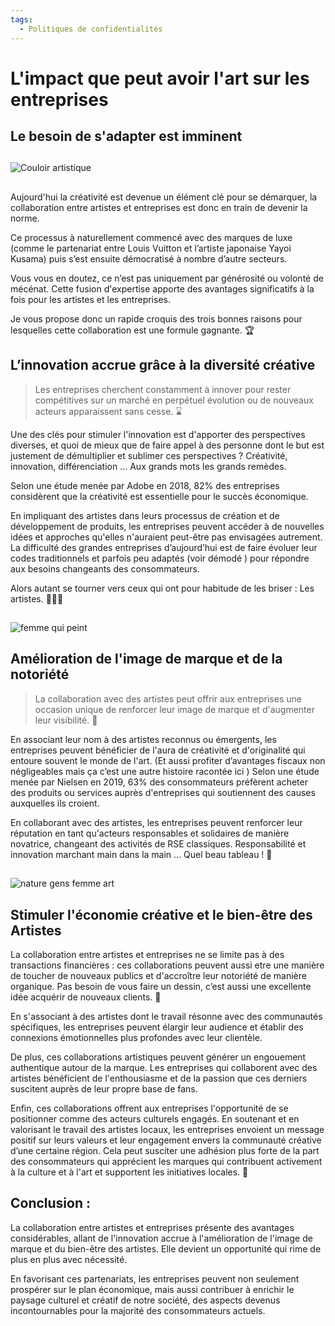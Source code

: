 ```yaml
---
tags:
  - Politiques de confidentialités
---
```


# L'impact que peut avoir l'art sur les entreprises

## Le besoin de s'adapter est imminent

##

![Couloir artistique](https://images.unsplash.com/photo-1511352015382-902404d75843?q=80&w=2071&auto=format&fit=crop&ixlib=rb-4.0.3&ixid=M3wxMjA3fDB8MHxwaG90by1wYWdlfHx8fGVufDB8fHx8fA%3D%3D)

##

Aujourd'hui la créativité est devenue un élément clé pour se démarquer, la collaboration entre artistes et entreprises est donc en train de devenir la norme.

Ce processus à naturellement commencé avec des marques de luxe (comme le partenariat entre Louis Vuitton et l’artiste japonaise Yayoi Kusama) puis s’est ensuite démocratisé à nombre d’autre secteurs.

Vous vous en doutez, ce n’est pas uniquement par générosité ou volonté de mécénat. Cette fusion d'expertise apporte des avantages significatifs à la fois pour les artistes et les entreprises.

Je vous propose donc un rapide croquis des trois bonnes raisons pour lesquelles cette collaboration est une formule gagnante. 🏆

## L’innovation accrue grâce à la diversité créative

> Les entreprises cherchent constamment à innover pour rester compétitives sur un marché en perpétuel évolution ou de nouveaux acteurs apparaissent sans cesse. ⌛

Une des clés pour stimuler l'innovation est d'apporter des perspectives diverses, et quoi de mieux que de faire appel à des personne dont le but est justement de démultiplier et sublimer ces perspectives ? Créativité, innovation, différenciation … Aux grands mots les grands remèdes.

Selon une étude menée par Adobe en 2018, 82% des entreprises considèrent que la créativité est essentielle pour le succès économique.

En impliquant des artistes dans leurs processus de création et de développement de produits, les entreprises peuvent accéder à de nouvelles idées et approches qu'elles n'auraient peut-être pas envisagées autrement. La difficulté des grandes entreprises d’aujourd’hui est de faire évoluer leur codes traditionnels et parfois peu adaptés (voir démodé ) pour répondre aux besoins changeants des consommateurs.

Alors autant se tourner vers ceux qui ont pour habitude de les briser : Les artistes. 🧑🏻‍🎨

##

![femme qui peint](https://images.pexels.com/photos/1340502/pexels-photo-1340502.jpeg?auto=compress&cs=tinysrgb&w=1260&h=750&dpr=1)

## Amélioration de l'image de marque et de la notoriété

> La collaboration avec des artistes peut offrir aux entreprises une occasion unique de renforcer leur image de marque et d'augmenter leur visibilité. 📣

En associant leur nom à des artistes reconnus ou émergents, les entreprises peuvent bénéficier de l'aura de créativité et d'originalité qui entoure souvent le monde de l'art. (Et aussi profiter d’avantages fiscaux non négligeables mais ça c’est une autre histoire racontée ici )
Selon une étude menée par Nielsen en 2019, 63% des consommateurs préfèrent acheter des produits ou services auprès d'entreprises qui soutiennent des causes auxquelles ils croient.

En collaborant avec des artistes, les entreprises peuvent renforcer leur réputation en tant qu'acteurs responsables et solidaires de manière novatrice, changeant des activités de RSE classiques. Responsabilité et innovation marchant main dans la main … Quel beau tableau ! 🤝

##

![nature gens femme art](https://images.pexels.com/photos/8922963/pexels-photo-8922963.jpeg?auto=compress&cs=tinysrgb&w=1260&h=750&dpr=1)

## Stimuler l'économie créative et le bien-être des Artistes

La collaboration entre artistes et entreprises ne se limite pas à des transactions financières : ces collaborations peuvent aussi etre une manière de toucher de nouveaux publics et d'accroître leur notoriété de manière organique. Pas besoin de vous faire un dessin, c’est aussi une excellente idée acquérir de nouveaux clients. 💑

En s'associant à des artistes dont le travail résonne avec des communautés spécifiques, les entreprises peuvent élargir leur audience et établir des connexions émotionnelles plus profondes avec leur clientèle.

De plus, ces collaborations artistiques peuvent générer un engouement authentique autour de la marque. Les entreprises qui collaborent avec des artistes bénéficient de l'enthousiasme et de la passion que ces derniers suscitent auprès de leur propre base de fans.

Enfin, ces collaborations offrent aux entreprises l'opportunité de se positionner comme des acteurs culturels engagés. En soutenant et en valorisant le travail des artistes locaux, les entreprises envoient un message positif sur leurs valeurs et leur engagement envers la communauté créative d’une certaine région. Cela peut susciter une adhésion plus forte de la part des consommateurs qui apprécient les marques qui contribuent activement à la culture et à l'art et supportent les initiatives locales. 🌱

## Conclusion :

La collaboration entre artistes et entreprises présente des avantages considérables, allant de l'innovation accrue à l'amélioration de l'image de marque et du bien-être des artistes. Elle devient un opportunité qui rime de plus en plus avec nécessité.

En favorisant ces partenariats, les entreprises peuvent non seulement prospérer sur le plan économique, mais aussi contribuer à enrichir le paysage culturel et créatif de notre société, des aspects devenus incontournables pour la majorité des consommateurs actuels.
